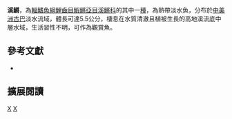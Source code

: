 {{Speciesbox 
| taxon = Rivulus cylindraceus
| status = LC
| status_system = IUCN3.1
| authority =  [[Poey|Poey]], 1860
| synonyms = 
}}
'''溪鱂'''，為[[輻鰭魚綱|輻鰭魚綱]][[鯉齒目|鯉齒目]][[鰕鱂亞目|鰕鱂亞目]][[溪鱂科|溪鱂科]]的其中一[[種|種]]，為熱帶淡水魚，分布於[[中美洲|中美洲]][[古巴|古巴]]淡水流域，體長可達5.5公分，棲息在水質清澈且植被生長的高地溪流底中層水域，生活習性不明，可作為觀賞魚。
== 參考文獻 ==
*{{FishBase_species|genus=Rivulus|species=cylindraceus|year=2014|month=9}}

== 擴展閱讀 ==
{{refbegin}}
{{wikispecies-inline|Rivulus cylindraceus 溪鱂}}
{{refend}}
{{Taxonbar|from=Q6423499}}

[[Category:觀賞魚|X]]
[[Category:溪鱂屬|X]]